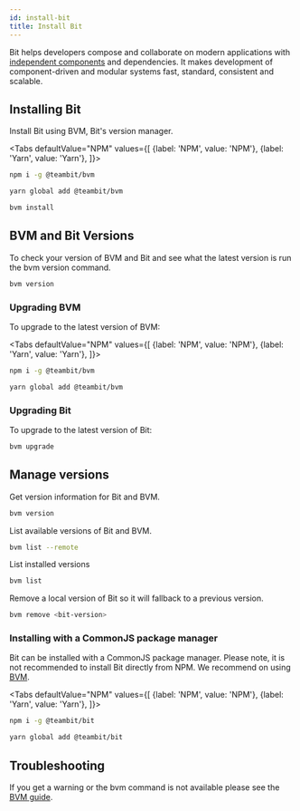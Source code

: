 ```yaml
---
id: install-bit
title: Install Bit
---
```



Bit helps developers compose and collaborate on modern applications with [independent components](/components/overview) and dependencies.
It makes development of component-driven and modular systems fast, standard, consistent and scalable.

## Installing Bit

Install Bit using BVM, Bit's version manager.

<Tabs
defaultValue="NPM"
values={[
{label: 'NPM', value: 'NPM'},
{label: 'Yarn', value: 'Yarn'},
]}>
<TabItem value="NPM">

```bash
npm i -g @teambit/bvm
```

  </TabItem>
  <TabItem value="Yarn">

```bash
yarn global add @teambit/bvm
```

  </TabItem>
</Tabs>

```bash
bvm install
```

## BVM and Bit Versions

To check your version of BVM and Bit and see what the latest version is run the bvm version command.

```js
bvm version
```

### Upgrading BVM

To upgrade to the latest version of BVM:

<Tabs
defaultValue="NPM"
values={[
{label: 'NPM', value: 'NPM'},
{label: 'Yarn', value: 'Yarn'},
]}>
<TabItem value="NPM">

```bash
npm i -g @teambit/bvm
```

  </TabItem>
  <TabItem value="Yarn">

```bash
yarn global add @teambit/bvm
```

  </TabItem>
</Tabs>

### Upgrading Bit

To upgrade to the latest version of Bit:

```bash
bvm upgrade
```

## Manage versions

Get version information for Bit and BVM.

```bash
bvm version
```

List available versions of Bit and BVM.

```bash
bvm list --remote
```

List installed versions

```bash
bvm list
```

Remove a local version of Bit so it will fallback to a previous version.

```bash
bvm remove <bit-version>
```

### Installing with a CommonJS package manager

Bit can be installed with a CommonJS package manager.
Please note, it is not recommended to install Bit directly from NPM. We recommend on using [BVM](/reference/bvm).

<Tabs
defaultValue="NPM"
values={[
{label: 'NPM', value: 'NPM'},
{label: 'Yarn', value: 'Yarn'},
]}>
<TabItem value="NPM">

```bash
npm i -g @teambit/bit
```

  </TabItem>
  <TabItem value="Yarn">

```bash
yarn global add @teambit/bit
```

  </TabItem>
</Tabs>

## Troubleshooting

If you get a warning or the bvm command is not available please see the [BVM guide](/reference/bvm).
